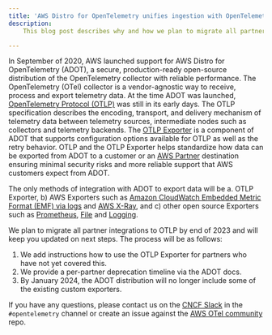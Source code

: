 ```yaml
---
title: 'AWS Distro for OpenTelemetry unifies ingestion with OpenTelemetry Protocol Exporter'
description:
    This blog post describes why and how we plan to migrate all partner integrations in ADOT to OTLP.

---
```



<SectionSeparator />

In September of 2020, AWS launched support for AWS Distro for OpenTelemetry (ADOT), 
a secure, production-ready open-source distribution of the OpenTelemetry collector
 with reliable performance. The OpenTelemetry (OTel) collector is a vendor-agnostic way 
to receive, process and export telemetry data. At the time ADOT was launched, 
[OpenTelemetry Protocol (OTLP)](https://opentelemetry.io/docs/reference/specification/protocol/otlp/) 
was still in its early days. The OTLP specification describes the encoding, transport, 
and delivery mechanism of telemetry data between telemetry sources, intermediate nodes such 
as collectors and telemetry backends. The [OTLP Exporter](https://aws-otel.github.io/docs/components/otlp-exporter) 
is a component of ADOT that supports configuration options available for OTLP as well as the retry 
behavior. OTLP and the OTLP Exporter helps standardize how data can be exported from ADOT to 
a customer or an [AWS Partner](https://aws.amazon.com/partners/) destination ensuring minimal
security risks and more reliable support that AWS customers expect from ADOT.

<SectionSeparator />

The only methods of integration with ADOT to export data will be a. OTLP Exporter, b) AWS Exporters 
such as [Amazon CloudWatch Embedded Metric Format (EMF) via logs](https://aws-otel.github.io/docs/getting-started/cloudwatch-metrics#cloudwatch-emf-exporter-awsemf) 
and [AWS X-Ray](https://aws-otel.github.io/docs/getting-started/x-ray#configuring-the-aws-x-ray-exporter), 
and c) other open source Exporters such as [Prometheus](https://aws-otel.github.io/docs/components/prometheus-exporters), 
[File](https://aws-otel.github.io/docs/components/misc-exporters#file-exporter) and [Logging](https://aws-otel.github.io/docs/components/misc-exporters#logging-exporter).

<SectionSeparator />

We plan to migrate all partner integrations to OTLP by end of 2023 and will keep you updated on next steps.
The process will be as follows:

1. We add instructions how to use the OTLP Exporter for partners who have not yet covered this.
2. We provide a per-partner deprecation timeline via the ADOT docs.
3. By January 2024, the ADOT distribution will no longer include some of the existing custom exporters.

If you have any questions, please contact us on the [CNCF Slack](https://communityinviter.com/apps/cloud-native/cncf)
in the `#opentelemetry` channel or create an issue against the [AWS OTel community](https://github.com/aws-observability/aws-otel-community) repo.

